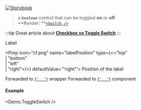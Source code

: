 
[![Storybook](https://img.shields.io/badge/Storybook-%23E06A8C?style=flat-square&logo=storybook&labelColor=%23ececec)](https://main--6193c82ff0559c003a4fdcba.chromatic.com?path=/story/controls-toggleswitch--default-control)

> a **`boolean`** control that can be toggled **on** or **off**<br />
> **Render: **[`<Switch />`](https://mui.com/components/switches/)

:::tip
Great article about **[Checkbox vs Toggle Switch](https://uxplanet.org/checkbox-vs-toggle-switch-7fc6e83f10b8)**
:::

<Props>
  <CommonProps />

  <Prop icon="cf.png" name="label" type="node">
    Label
  </Prop>

  <Prop icon="cf.png" name="labelPosition" type={<>"top"<br />| "bottom"<br />| "left"<br />| "right"</>} defaultValue='"right"'>
    Position of the label
  </Prop>

  <Prop icon="mui.png" name="formControlProps" type="object">
    Forwarded to <a href="https://mui.com/api/form-control/" target="_blank"><code>{' <FormControl /> '}</code></a> wrapper
  </Prop>

  <Prop icon="mui.png" name="{...props}" type="object">
    Forwarded to <a href="https://mui.com/components/switches/" target="_blank"><code>{' <Switch /> '}</code></a> component
  </Prop>
</Props>

#### Example
<Demo.ToggleSwitch />